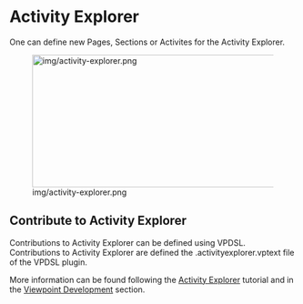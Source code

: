 =Activity Explorer=

One can define new Pages, Sections or Activites for the Activity Explorer.

[[Image:img/activity-explorer.png|484x233px]]

==Contribute to Activity Explorer==

Contributions to Activity Explorer can be defined using VPDSL.<br>

Contributions to Activity Explorer are defined the .activityexplorer.vptext file of the VPDSL plugin.

More information can be found following the [https://github.com/eclipse/amalgam/wiki/Activity-Explorer Activity Explorer] tutorial and in the [[../help/topic/org.polarsys.capella.studio.doc/html/extension/viewpointdevelopment.html|Viewpoint Development]] section.